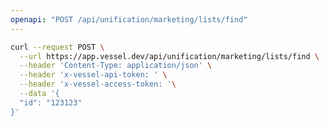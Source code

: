 ```yaml
---
openapi: "POST /api/unification/marketing/lists/find"
---
```


<RequestExample>

```bash Request
curl --request POST \
  --url https://app.vessel.dev/api/unification/marketing/lists/find \
  --header 'Content-Type: application/json' \
  --header 'x-vessel-api-token: ' \
  --header 'x-vessel-access-token: '\
  --data '{
  "id": "123123"
}'
```

</RequestExample>

